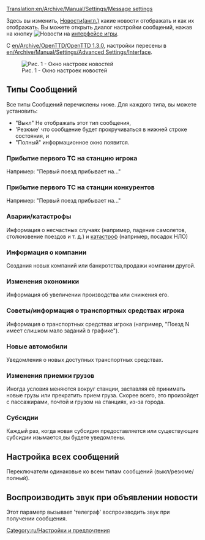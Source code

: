 [[Translation:en/Archive/Manual/Settings/Message settings]]
{{ru/Внимание|Эта статья историческая,такая функция устарела}}
{{ru/Необходимо сделать|поменять картинку}}


Здесь вы изменить, [[en/Archive/Manual/News messages|Новости(англ.)]] какие новости отображать и как их отображать.
Вы можете открыть диалог настройки сообщений, нажав на кнопку [[File:en/Manual html 2a55c3aa.png|Новости]] на [[ru/Manual/Интерфейс игры|интерфейсе игры]].

C [[en/Archive/OpenTTD/OpenTTD 1.3.0]], настройки пересены в [[en/Archive/Manual/Settings/Advanced Settings/Interface]].

[[File:en/Messageoptions.png|center|frame|Рис. 1 - Окно настроек новостей]]


{{en/Feature|-1.2}}

== Типы Сообщений ==
Все типы Сообщений перечислены ниже. Для каждого типа, вы можете установить:
* "Выкл" Не отображать этот тип сообщения,
* 'Резюме' что сообщение будет прокручиваться в нижней строке состояния, и
* "Полный" информационное окно появится.

=== Прибытие первого ТС на станцию игрока ===
Например: "Первый поезд прибывает на..."

=== Прибытие первого ТС на станции конкурентов ===
Например: "Первый поезд прибывает на..." 

=== Аварии/катастрофы ===
Информация о несчастных случаях (например, падение самолетов, столкновение поездов и т. д.) и [[ru/Manual/Бедствия|катастроф]] (например, посадок НЛО)

=== Информация о компании ===
Создания новых компаний или банкротства,продажи компании другой.

=== Изменения экономики ===
Информация об увеличении производства или снижения его.

=== Советы/информация о транспортных средствах игрока ===
Информация о транспортных средствах игрока (например, "Поезд N имеет слишком мало заданий в графике").

=== Новые автомобили ===
Уведомления о новых доступных транспортных средствах.

=== Изменения приемки грузов ===
Иногда условия меняются вокруг станции, заставляя её принимать новые грузы или прекратить прием груза. Скорее всего, это произойдет с пассажирами, почтой и грузом на станциях, из-за города.

=== Субсидии ===
Каждый раз, когда новая субсидия предоставляется или существующие субсидии изымается,вы будете уведомлены.

== Настройка всех сообщений ==
Переключатели одинаковые ко всем типам сообщений (выкл/резюме/полный).

== Воспроизводить звук при объявлении новости ==
Этот параметр вызывает 'телеграф' воспроизводить звук при получении сообщения.


[[Category:ru/Настройки и предпочтения]]